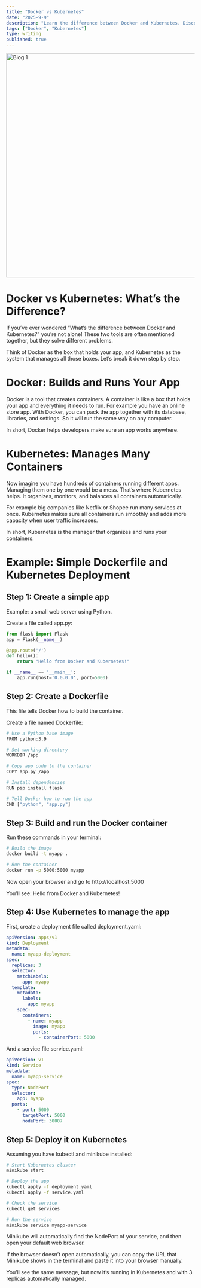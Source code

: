 ```yaml
---
title: "Docker vs Kubernetes"
date: "2025-9-9"
description: "Learn the difference between Docker and Kubernetes. Discover how they work together, with simple examples and visuals anyone can understand."
tags: ["Docker", "Kubernetes"]
type: writing
published: true
---
```


<img src="/images/kubernetes-vs-docker.webp" alt="Blog 1" width="600" />

# Docker vs Kubernetes: What’s the Difference?

If you’ve ever wondered “What’s the difference between Docker and Kubernetes?” you’re not alone! These two tools are often mentioned together, but they solve different problems.

Think of Docker as the box that holds your app, and Kubernetes as the system that manages all those boxes. Let’s break it down step by step.

<Divider />

# Docker: Builds and Runs Your App

Docker is a tool that creates containers. A container is like a box that holds your app and everything it needs to run. For example you have an online store app. With Docker, you can pack the app together with its database, libraries, and settings. So it will run the same way on any computer.

In short, Docker helps developers make sure an app works anywhere.

<Divider />

# Kubernetes: Manages Many Containers

Now imagine you have hundreds of containers running different apps. Managing them one by one would be a mess. That’s where Kubernetes helps. It organizes, monitors, and balances all containers automatically.

For example big companies like Netflix or Shopee run many services at once. Kubernetes makes sure all containers run smoothly and adds more capacity when user traffic increases.

In short, Kubernetes is the manager that organizes and runs your containers.

<Divider />

# Example: Simple Dockerfile and Kubernetes Deployment

## Step 1: Create a simple app

Example: a small web server using Python.

Create a file called app.py:

```python
from flask import Flask
app = Flask(__name__)

@app.route('/')
def hello():
    return "Hello from Docker and Kubernetes!"

if __name__ == '__main__':
    app.run(host='0.0.0.0', port=5000)
```

<Divider />

## Step 2: Create a Dockerfile

This file tells Docker how to build the container.

Create a file named Dockerfile:

```bash
# Use a Python base image
FROM python:3.9

# Set working directory
WORKDIR /app

# Copy app code to the container
COPY app.py /app

# Install dependencies
RUN pip install flask

# Tell Docker how to run the app
CMD ["python", "app.py"]
```

<Divider />

## Step 3: Build and run the Docker container

Run these commands in your terminal:

```bash
# Build the image
docker build -t myapp .

# Run the container
docker run -p 5000:5000 myapp
```

Now open your browser and go to http://localhost:5000

You’ll see: Hello from Docker and Kubernetes!

<Divider />

## Step 4: Use Kubernetes to manage the app

First, create a deployment file called deployment.yaml:

```yaml
apiVersion: apps/v1
kind: Deployment
metadata:
  name: myapp-deployment
spec:
  replicas: 3
  selector:
    matchLabels:
      app: myapp
  template:
    metadata:
      labels:
        app: myapp
    spec:
      containers:
        - name: myapp
          image: myapp
          ports:
            - containerPort: 5000
```

And a service file service.yaml:

```yaml
apiVersion: v1
kind: Service
metadata:
  name: myapp-service
spec:
  type: NodePort
  selector:
    app: myapp
  ports:
    - port: 5000
      targetPort: 5000
      nodePort: 30007
```

<Divider />

## Step 5: Deploy it on Kubernetes

Assuming you have kubectl and minikube installed:

```bash
# Start Kubernetes cluster
minikube start

# Deploy the app
kubectl apply -f deployment.yaml
kubectl apply -f service.yaml

# Check the service
kubectl get services

# Run the service
minikube service myapp-service
```

Minikube will automatically find the NodePort of your service, and then open your default web browser.

If the browser doesn’t open automatically, you can copy the URL that Minikube shows in the terminal and paste it into your browser manually.

You’ll see the same message, but now it’s running in Kubernetes and with 3 replicas automatically managed.
